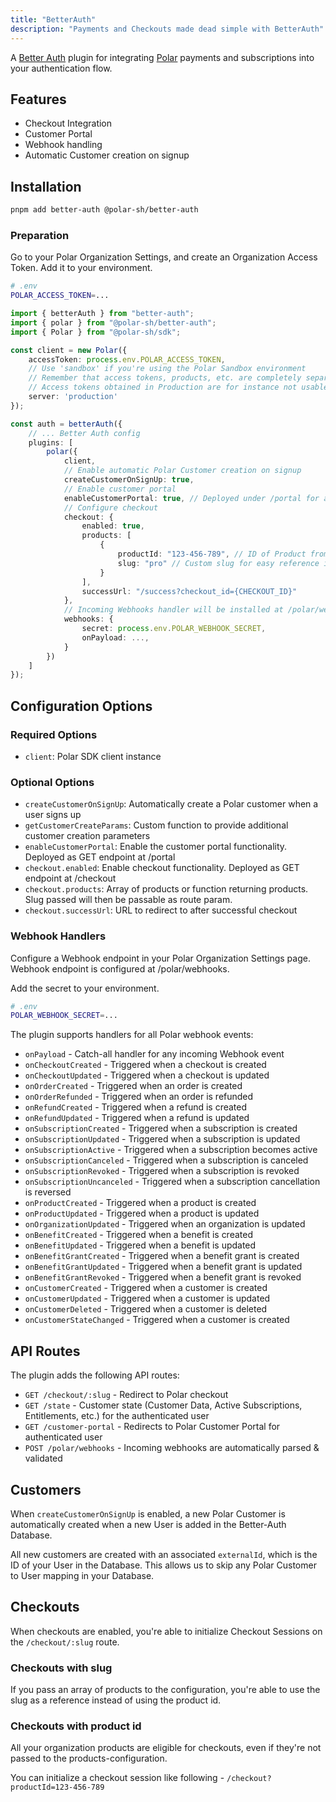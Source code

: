```yaml
---
title: "BetterAuth"
description: "Payments and Checkouts made dead simple with BetterAuth"
---
```


A [Better Auth](https://github.com/better-auth/better-auth) plugin for integrating [Polar](https://polar.sh) payments and subscriptions into your authentication flow.

## Features

- Checkout Integration
- Customer Portal
- Webhook handling
- Automatic Customer creation on signup

## Installation

```bash
pnpm add better-auth @polar-sh/better-auth
```

### Preparation

Go to your Polar Organization Settings, and create an Organization Access Token. Add it to your environment.

```bash
# .env
POLAR_ACCESS_TOKEN=...
```

```typescript
import { betterAuth } from "better-auth";
import { polar } from "@polar-sh/better-auth";
import { Polar } from "@polar-sh/sdk";

const client = new Polar({
    accessToken: process.env.POLAR_ACCESS_TOKEN,
    // Use 'sandbox' if you're using the Polar Sandbox environment
    // Remember that access tokens, products, etc. are completely separated between environments.
    // Access tokens obtained in Production are for instance not usable in the Sandbox environment.
    server: 'production'
});

const auth = betterAuth({
    // ... Better Auth config
    plugins: [
        polar({
            client,
            // Enable automatic Polar Customer creation on signup
            createCustomerOnSignUp: true,
            // Enable customer portal
            enableCustomerPortal: true, // Deployed under /portal for authenticated users
            // Configure checkout
            checkout: {
                enabled: true,
                products: [
                    {
                        productId: "123-456-789", // ID of Product from Polar Dashboard
                        slug: "pro" // Custom slug for easy reference in Checkout URL, e.g. /checkout/pro
                    }
                ],
                successUrl: "/success?checkout_id={CHECKOUT_ID}"
            },
            // Incoming Webhooks handler will be installed at /polar/webhooks
            webhooks: {
                secret: process.env.POLAR_WEBHOOK_SECRET,
                onPayload: ...,
            }
        })
    ]
});
```

## Configuration Options

### Required Options

- `client`: Polar SDK client instance

### Optional Options

- `createCustomerOnSignUp`: Automatically create a Polar customer when a user signs up
- `getCustomerCreateParams`: Custom function to provide additional customer creation parameters
- `enableCustomerPortal`: Enable the customer portal functionality. Deployed as GET endpoint at /portal
- `checkout.enabled`: Enable checkout functionality. Deployed as GET endpoint at /checkout
- `checkout.products`: Array of products or function returning products. Slug passed will then be passable as route param.
- `checkout.successUrl`: URL to redirect to after successful checkout

### Webhook Handlers

Configure a Webhook endpoint in your Polar Organization Settings page. Webhook endpoint is configured at /polar/webhooks.

Add the secret to your environment.

```bash
# .env
POLAR_WEBHOOK_SECRET=...
```

The plugin supports handlers for all Polar webhook events:

- `onPayload` - Catch-all handler for any incoming Webhook event
- `onCheckoutCreated` - Triggered when a checkout is created
- `onCheckoutUpdated` - Triggered when a checkout is updated
- `onOrderCreated` - Triggered when an order is created
- `onOrderRefunded` - Triggered when an order is refunded
- `onRefundCreated` - Triggered when a refund is created
- `onRefundUpdated` - Triggered when a refund is updated
- `onSubscriptionCreated` - Triggered when a subscription is created
- `onSubscriptionUpdated` - Triggered when a subscription is updated
- `onSubscriptionActive` - Triggered when a subscription becomes active
- `onSubscriptionCanceled` - Triggered when a subscription is canceled
- `onSubscriptionRevoked` - Triggered when a subscription is revoked
- `onSubscriptionUncanceled` - Triggered when a subscription cancellation is reversed
- `onProductCreated` - Triggered when a product is created
- `onProductUpdated` - Triggered when a product is updated
- `onOrganizationUpdated` - Triggered when an organization is updated
- `onBenefitCreated` - Triggered when a benefit is created
- `onBenefitUpdated` - Triggered when a benefit is updated
- `onBenefitGrantCreated` - Triggered when a benefit grant is created
- `onBenefitGrantUpdated` - Triggered when a benefit grant is updated
- `onBenefitGrantRevoked` - Triggered when a benefit grant is revoked
- `onCustomerCreated` - Triggered when a customer is created
- `onCustomerUpdated` - Triggered when a customer is updated
- `onCustomerDeleted` - Triggered when a customer is deleted
- `onCustomerStateChanged` - Triggered when a customer is created

## API Routes

The plugin adds the following API routes:

- `GET /checkout/:slug` - Redirect to Polar checkout
- `GET /state` - Customer state (Customer Data, Active Subscriptions, Entitlements, etc.) for the authenticated user
- `GET /customer-portal` - Redirects to Polar Customer Portal for authenticated user
- `POST /polar/webhooks` - Incoming webhooks are automatically parsed & validated

## Customers

When `createCustomerOnSignUp` is enabled, a new Polar Customer is automatically created when a new User is added in the Better-Auth Database.

All new customers are created with an associated `externalId`, which is the ID of your User in the Database. This allows us to skip any Polar Customer to User mapping in your Database.

## Checkouts

When checkouts are enabled, you're able to initialize Checkout Sessions on the `/checkout/:slug` route.

### Checkouts with slug

If you pass an array of products to the configuration, you're able to use the slug as a reference instead of using the product id.

### Checkouts with product id

All your organization products are eligible for checkouts, even if they're not passed to the products-configuration.

You can initialize a checkout session like following - `/checkout?productId=123-456-789`
